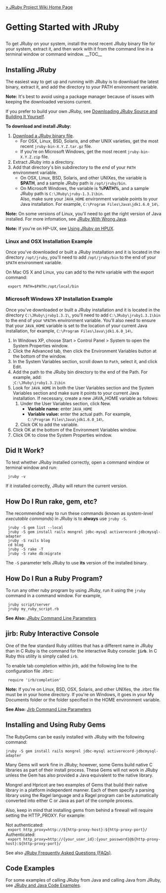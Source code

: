 [[Home|&raquo; JRuby Project Wiki Home Page]]
<h1>Getting Started with JRuby</h1>
To get JRuby on your system, install the most recent JRuby binary file for your system, extract it, and then work with it from the command line in a terminal window or command window.
__TOC__
==Installing JRuby==
The easiest way to get up and running with JRuby is to download the latest binary, extract it, and add the directory to your PATH environment variable. 

'''Note:''' It's best to avoid using a package manager because of issues with keeping the downloaded versions current.

If you prefer to build your own JRuby, see [[DownloadAndBuildJRuby|Downloading JRuby Source and Building It Yourself]].

'''To download and install JRuby:'''
# [http://jruby.org/download Download a JRuby binary file]. 
#* For OSX, Linux, BSD, Solaris, and other UNIX varieties, get the most recent <tt>jruby-bin-X.Y.Z.tar.gz</tt> file.
#* If you're on Microsoft Windows, get the most recent <tt>jruby-bin-X.Y.Z.zip</tt> file.
# Extract JRuby into a directory.
# Add that directory's bin subdirectory to the ''end'' of your <tt>PATH</tt> environment variable.
#* On OSX, Linux, BSD, Solaris, and other UNIXes, the variable is '''$PATH''', and a sample JRuby path is <tt>/opt/jruby/bin</tt>.
#* On Microsoft Windows, the variable is '''%PATH%''', and a sample JRuby path is <tt>C:\JRuby\jruby-1.3.1\bin</tt>.<br/> Also, make sure your <tt>JAVA_HOME</tt> environment variable points to your Java installation. For example, <tt>C:\Program Files\Java\jdk1.6.0_14\</tt>.

'''Note:''' On some versions of Linux, you'll need to get the right version of Java installed. For more infomation, see [[JRubyOnUbuntu|JRuby With Wrong Java]].

'''Note:''' If you're on HP-UX, see [[JRubyOnHPUX11_23|Using JRuby on HPUX]].

===Linux and OSX Installation Example===
Once you've downloaded or built a JRuby installation and it is located in the directory <tt>/opt/jruby</tt>,
you'll need to add <tt>/opt/jruby/bin</tt> to the end of your <tt>$PATH</tt> environment variable.

On Mac OS X and Linux, you can add to the <tt>PATH</tt> variable with the export command:
  export PATH=$PATH:/opt/local/bin

===Microsoft Windows XP Installation Example===
Once you've downloaded or built a JRuby installation and it is located in the directory <tt>C:\JRuby\jruby1.3.1\</tt>,
you'll need to add <tt>C:\JRuby\jruby1.3.1\bin</tt> to the end of your <tt>%PATH%</tt> environment variable. You'll also need to ensure that your <tt>JAVA_HOME</tt> variable is set to the location of your current Java installation, for example, <tt>C:\Program Files\Java\jdk1.6.0_14\</tt>.
# In Windows XP, choose Start > Control Panel > System to open the System Properties window.
# Click the Advanced tab, then click the Environment Variables button at the bottom of the window.
# In the System Variables section, scroll down to <tt>Path</tt>, select it, and click Edit.
# Add the path to the JRuby bin directory to the end of the Path. For example, add:<br/>;<tt>C:\JRuby\jruby1.3.1\bin</tt>
# Look for <tt>JAVA_HOME</tt> in both the User Variables section and the System Variables section and make sure it points to your current Java installation. If necessary, create a new JAVA_HOME variable as follows:
## Under the User Variables section, click New.
##* '''Variable name:''' enter <tt>JAVA_HOME</tt>
##* '''Variable value:''' enter the actual path. For example, <br/> <tt>C:\Program Files\Java\jdk1.6.0_14\</tt>.
## Click OK to add the variable.
# Click OK at the bottom of the Environment Variables window.
# Click OK to close the System Properties window.

<span id="Did_It_Work"></span>
==Did It Work?==
To test whether JRuby installed correctly, open a command window or terminal window and run:
  jruby -v

If it installed correctly, JRuby will return the current version.

==How Do I Run rake, gem, etc?==
The recommended way to run these commands (known as ''system-level executable commands'') in JRuby is to '''always''' use <tt>jruby -S</tt>.

  jruby -S gem list --local
  jruby -S gem install rails mongrel jdbc-mysql activerecord-jdbcmysql-adapter
  jruby -S rails blog
  cd blog
  jruby -S rake -T
  jruby -S rake db:migrate

The <tt>-S</tt> parameter tells JRuby to use '''its''' version of the installed binary.

==How Do I Run a Ruby Program?==
To run any other ruby program by using JRuby, run it using the <tt>jruby</tt> command in a command window. For example,

  jruby script/server
  jruby my_ruby_script.rb

'''See Also:''' [[JRubyCommandLineParameters|JRuby Command Line Parameters]]

== jirb: Ruby Interactive Console ==
One of the few standard Ruby utilities that has a different name in JRuby than in C Ruby is the command for the interactive Ruby console: <tt>'''jirb'''</tt>. In C Ruby this utility is simply called <tt>irb</tt>.

To enable tab completion within jirb, add the following line to the configuration file .irbrc:
  require 'irb/completion'

'''Note:''' If you're on Linux, BSD, OSX, Solaris, and other UNIXes, the .irbrc file must be in your home directory. If you're on Windows, it goes in your My Documents folder or the folder specified in the HOME environment variable.

'''See Also:''' [[JirbCommandLineParameters|Jirb Command Line Parameters]]

==Installing and Using Ruby Gems==
The RubyGems can be easily installed with JRuby with the following command:
 jruby -S gem install rails mongrel jdbc-mysql activerecord-jdbcmysql-adapter

Many Gems will work fine in JRuby; however, some Gems build native C libraries as part of their install process. These Gems will not work in JRuby unless the Gem has also provided a Java equivalent to the native library. 

Mongrel and Hpricot are two examples of Gems that build their native library in a platform independent manner. Each of them specify a parsing library using the Ragel language and a Ragel program can be automatically converted into either C or Java as part of the compile process.

Also, keep in mind that installing gems from behind a firewall will require setting the HTTP_PROXY. For example:

Not authenticated:<br/>
<tt> &nbsp;<nowiki>export http_proxy=http://${http-proxy-host}:${http-proxy-port}/</nowiki></tt> <br/>
Authenticated:<br/>
<tt> &nbsp;<nowiki>export http_proxy=http://{your_user_id}:{your_password}@${http-proxy-host}:${http-proxy-port}/</nowiki></tt>

See also [[FAQs|JRuby Frequently Asked Questions (FAQs)]].

==Code Examples==
For some examples of calling JRuby from Java and calling Java from JRuby, see [[JRubyAndJavaCodeExamples|JRuby and Java Code Examples]].
